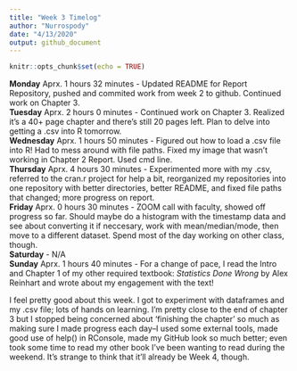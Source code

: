 ```yaml
---
title: "Week 3 Timelog"
author: "Nurrospody"
date: "4/13/2020"
output: github_document
---
```


```r
knitr::opts_chunk$set(echo = TRUE)
```

**Monday** Aprx. 1 hours 32 minutes - Updated README for Report Repository, pushed and commited work from week 2 to github.  Continued work on Chapter 3.  
**Tuesday** Aprx. 2 hours 0 minutes - Continued work on Chapter 3.  Realized it's a 40+ page chapter and there's still 20 pages left.  Plan to delve into getting a .csv into R tomorrow.  
**Wednesday** Aprx. 1 hours 50 minutes -  Figured out how to load a .csv file into R!  Had to mess around with file paths.  Fixed my image that wasn't working in Chapter 2 Report.  Used cmd line.  
**Thursday** Aprx. 4 hours 30 minutes - Experimented more with my .csv, referred to the cran.r project for help a bit, reorganized my repositories into one repository with better directories, better README, and fixed file paths that changed; more progress on report.  
**Friday** Aprx. 0 hours 30 minutes -  ZOOM call with faculty, showed off progress so far.  Should maybe do a histogram with the timestamp data and see about converting it if neccesary, work with mean/median/mode, then move to a different dataset.  Spend most of the day working on other class, though.  
**Saturday** - N/A  
**Sunday** Aprx. 1 hours 40 minutes - For a change of pace, I read the Intro and Chapter 1 of my other required textbook: *Statistics Done Wrong* by Alex Reinhart and wrote about my engagement with the text!  

I feel pretty good about this week.  I got to experiment with dataframes and my .csv file; lots of hands on learning.  I'm pretty close to the end of chapter 3 but I stopped being concerned about 'finishing the chapter' so much as making sure I made progress each day--I used some external tools, made good use of help() in RConsole, made my GitHub look so much better; even took some time to read my other book I've been wanting to read during the weekend.  It's strange to think that it'll already be Week 4, though.
